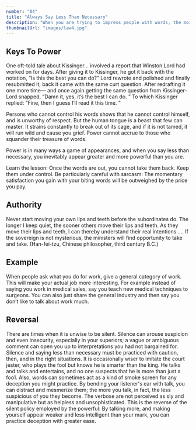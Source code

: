```yaml
---
number: "04"
title: "Always Say Less Than Necessary"
description: "When you are trying to impress people with words, the more you say, the more common you appear, and the less in control. Even if you are saying something banal, it will seem original if you make it vague, open-ended, and sphinx-like. Powerful people impress and intimidate by saying less. The more you say, the more likely you are to say something foolish."
thumbnailUrl: "images/law4.jpg"
---
```


## Keys To Power

One oft-told tale about Kissinger… involved a report that Winston Lord had worked on for days. After giving it to Kissinger, he got it back with the notation, “Is this the best you can do?” Lord rewrote and polished and finally resubmitted it; back it came with the same curt question. After redrafting it one more time— and once again getting the same question from Kissinger-Lord snapped, “Damn it, yes, it’s the best I can do. ” To which Kissinger replied: “Fine, then I guess I’ll read it this time. ”

Persons who cannot control his words shows that he cannot control himself, and is unworthy of respect. But the human tongue is a beast that few can master. It strains constantly to break out of its cage, and if it is not tamed, it will run wild and cause you grief. Power cannot accrue to those who squander their treasure of words.

Power is in many ways a game of appearances, and when you say less than necessary, you inevitably appear greater and more powerful than you are.

Learn the lesson: Once the words are out, you cannot take them back. Keep them under control. Be particularly careful with sarcasm: The momentary satisfaction you gain with your biting words will be outweighed by the price you pay.

## Authority

Never start moving your own lips and teeth before the subordinates do. The longer I keep quiet, the sooner others move their lips and teeth. As they move their lips and teeth, I can thereby understand their real intentions .... If the sovereign is not mysterious, the ministers will find opportunity to take and take. (Han-fei-tzu, Chinese philosopher, third century B.C.)

## Example
 When people ask what you do for work, give a general category of work. This will make your actual job more interesting. For example instead of saying you work in medical sales, say you teach new medical techniques to surgeons. You can also just share the general industry and then say you don’t like to talk about work much.

## Reversal

There are times when it is unwise to be silent. Silence can arouse suspicion and even insecurity, especially in your superiors; a vague or ambiguous comment can open you up to interpretations you had not bargained for. Silence and saying less than necessary must be practiced with caution, then, and in the right situations. It is occasionally wiser to imitate the court jester, who plays the fool but knows he is smarter than the king. He talks and talks and entertains, and no one suspects that he is more than just a foo1. Also, words can sometimes act as a kind of smoke screen for any deception you might practice. By bending your listener's ear with talk, you can distract and mesmerize them; the more you talk, in fact, the less suspicious of you they become. The verbose are not perceived as sly and manipulative but as helpless and unsophisticated. This is the reverse of the silent policy employed by the powerful: By talking more, and making yourself appear weaker and less intelligent than your mark, you can practice deception with greater ease.
